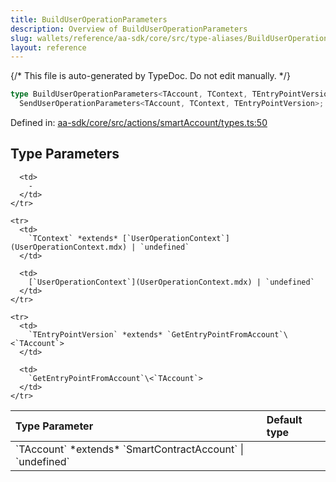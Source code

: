 ```yaml
---
title: BuildUserOperationParameters
description: Overview of BuildUserOperationParameters
slug: wallets/reference/aa-sdk/core/src/type-aliases/BuildUserOperationParameters
layout: reference
---
```


{/* This file is auto-generated by TypeDoc. Do not edit manually. */}

```ts
type BuildUserOperationParameters<TAccount, TContext, TEntryPointVersion> =
  SendUserOperationParameters<TAccount, TContext, TEntryPointVersion>;
```

Defined in: [aa-sdk/core/src/actions/smartAccount/types.ts:50](https://github.com/alchemyplatform/aa-sdk/blob/9df5be8c23af4e472bcb503c17766b16da0ad87d/aa-sdk/core/src/actions/smartAccount/types.ts#L50)

## Type Parameters

<table>
  <thead>
    <tr>
      <th align="left">Type Parameter</th>
      <th align="left">Default type</th>
    </tr>
  </thead>

  <tbody>
    <tr>
      <td>
        `TAccount` *extends* `SmartContractAccount` | `undefined`
      </td>

      <td>
        ‐
      </td>
    </tr>

    <tr>
      <td>
        `TContext` *extends* [`UserOperationContext`](UserOperationContext.mdx) | `undefined`
      </td>

      <td>
        [`UserOperationContext`](UserOperationContext.mdx) | `undefined`
      </td>
    </tr>

    <tr>
      <td>
        `TEntryPointVersion` *extends* `GetEntryPointFromAccount`\<`TAccount`>
      </td>

      <td>
        `GetEntryPointFromAccount`\<`TAccount`>
      </td>
    </tr>

  </tbody>
</table>
